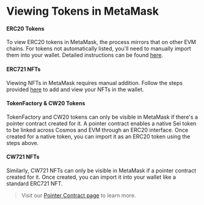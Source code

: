 # Viewing Tokens in MetaMask

#### ERC20 Tokens

To view ERC20 tokens in MetaMask, the process mirrors that on other EVM chains.
For tokens not automatically listed, you'll need to manually import them into
your wallet. Detailed instructions can be found
[here](https://support.metamask.io/manage-crypto/tokens/how-to-display-tokens-in-metamask/).

#### ERC721 NFTs

Viewing NFTs in MetaMask requires manual addition. Follow the steps provided
[here](https://support.metamask.io/manage-crypto/nfts/nft-tokens-in-your-metamask-wallet/)
to add and view your NFTs in the wallet.

#### TokenFactory & CW20 Tokens

TokenFactory and CW20 tokens can only be visible in MetaMask if there's a
pointer contract created for it. A pointer contract enables a native Sei token
to be linked across Cosmos and EVM through an ERC20 interface. Once created
for a native token, you can import it as an ERC20 token using the steps above.

#### CW721 NFTs

Similarly, CW721 NFTs can only be visible in MetaMask if a pointer contract
created for it. Once created, you can import it into your wallet like a standard
ERC721 NFT.

> Visit our [Pointer Contract page](/learn/pointers) to learn more.
